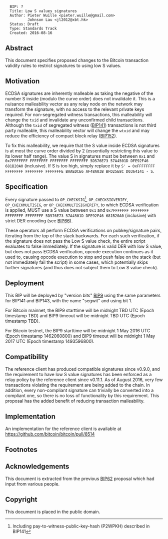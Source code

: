 <pre>
  BIP: ?
  Title: Low S values signatures
  Author: Pieter Wuille <pieter.wuille@gmail.com>
          Johnson Lau <jl2012@xbt.hk>
  Status: Draft
  Type: Standards Track
  Created: 2016-08-16
</pre>

==Abstract==

This document specifies proposed changes to the Bitcoin transaction validity rules to restrict signatures to using low S values.


==Motivation==

ECDSA signatures are inherently malleable as taking the negative of the number S inside (modulo the curve order) does not invalidate it. This is a nuisance malleability vector as any relay node on the network may transform the signature, with no access to the relevant private keys required. For non-segregated witness transactions, this malleability will change the <code>txid</code> and invalidate any unconfirmed child transactions. Although the <code>txid</code> of segregated witness ([https://github.com/bitcoin/bips/blob/master/bip-0141.mediawiki BIP141]) transactions is not third party malleable, this malleability vector will change the <code>wtxid</code> and may reduce the efficiency of compact block relay ([https://github.com/bitcoin/bips/blob/master/bip-0152.mediawiki BIP152]).

To fix this malleability, we require that the S value inside ECDSA signatures is at most the curve order divided by 2 (essentially restricting this value to its lower half range). The value S in signatures must be between <code>0x1</code> and <code>0x7FFFFFFF FFFFFFFF FFFFFFFF FFFFFFFF 5D576E73 57A4501D DFE92F46 681B20A0</code> (inclusive). If S is too high, simply replace it by <code>S' = 0xFFFFFFFF FFFFFFFF FFFFFFFF FFFFFFFE BAAEDCE6 AF48A03B BFD25E8C D0364141 - S</code>.


==Specification==

Every signature passed to <code>OP_CHECKSIG</code><ref>Including pay-to-witness-public-key-hash (P2WPKH) described in BIP141</ref>, <code>OP_CHECKSIGVERIFY</code>, <code>OP_CHECKMULTISIG</code>, or <code>OP_CHECKMULTISIGVERIFY</code>, to which ECDSA verification is applied, MUST use a S value between <code>0x1</code> and <code>0x7FFFFFFF FFFFFFFF FFFFFFFF FFFFFFFF 5D576E73 57A4501D DFE92F46 681B20A0</code> (inclusive) with strict DER encoding (see [https://github.com/bitcoin/bips/blob/master/bip-0066.mediawiki BIP66]).

These operators all perform ECDSA verifications on pubkey/signature pairs, iterating from the top of the stack backwards. For each such verification, if the signature does not pass the Low S value check, the entire script evaluates to false immediately. If the signature is valid DER with low S value, but does not pass ECDSA verification, opcode execution continues as it used to, causing opcode execution to stop and push false on the stack (but not immediately fail the script) in some cases, which potentially skips further signatures (and thus does not subject them to Low S value check).


==Deployment==

This BIP will be deployed by "version bits" [https://github.com/bitcoin/bips/blob/master/bip-0009.mediawiki BIP9] using the same parameters for BIP141 and BIP143, with the name "segwit" and using bit 1.

For Bitcoin mainnet, the BIP9 starttime will be midnight TBD UTC (Epoch timestamp TBD) and BIP9 timeout will be midnight TBD UTC (Epoch timestamp TBD).

For Bitcoin testnet, the BIP9 starttime will be midnight 1 May 2016 UTC (Epoch timestamp 1462060800) and BIP9 timeout will be midnight 1 May 2017 UTC (Epoch timestamp 1493596800).


==Compatibility==

The reference client has produced compatible signatures since v0.9.0, and the requirement to have low S value signatures has been enforced as a relay policy by the reference client since v0.11.1. As of August 2016, very few transactions violating the requirement are being added to the chain. In addition, every non-compliant signature can trivially be converted into a compliant one, so there is no loss of functionality by this requirement. This proposal has the added benefit of reducing transaction malleability.


==Implementation==

An implementation for the reference client is available at https://github.com/bitcoin/bitcoin/pull/8514


==Footnotes==
<references />


==Acknowledgements==

This document is extracted from the previous [https://github.com/bitcoin/bips/blob/master/bip-0062.mediawiki BIP62] proposal which had input from various people.


==Copyright==

This document is placed in the public domain.